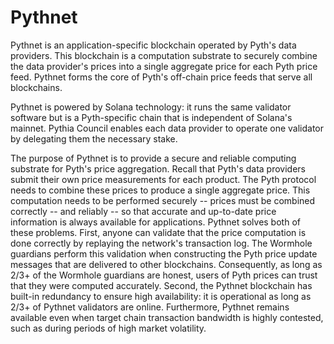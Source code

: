# Pythnet

Pythnet is an application-specific blockchain operated by Pyth's data providers.
This blockchain is a computation substrate to securely combine the data provider's prices into a single aggregate price for each Pyth price feed.
Pythnet forms the core of Pyth's off-chain price feeds that serve all blockchains.

Pythnet is powered by Solana technology: it runs the same validator software but is a Pyth-specific chain that is independent of Solana's mainnet.
Pythia Council enables each data provider to operate one validator by delegating them the necessary stake.

The purpose of Pythnet is to provide a secure and reliable computing substrate for Pyth's price aggregation.
Recall that Pyth's data providers submit their own price measurements for each product.
The Pyth protocol needs to combine these prices to produce a single aggregate price.
This computation needs to be performed securely -- prices must be combined correctly -- and reliably -- so that accurate and up-to-date price information is always available for applications.
Pythnet solves both of these problems.
First, anyone can validate that the price computation is done correctly by replaying the network's transaction log.
The Wormhole guardians perform this validation when constructing the Pyth price update messages that are delivered to other blockchains.
Consequently, as long as 2/3+ of the Wormhole guardians are honest, users of Pyth prices can trust that they were computed accurately.
Second, the Pythnet blockchain has built-in redundancy to ensure high availability: it is operational as long as 2/3+ of Pythnet validators are online.
Furthermore, Pythnet remains available even when target chain transaction bandwidth is highly contested, such as during periods of high market volatility.
